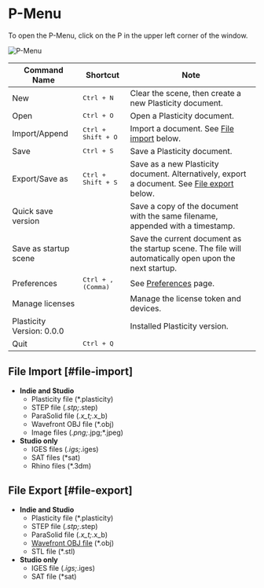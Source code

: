 # P-Menu

To open the P-Menu, click on the P in the upper left corner of the window.

![P-Menu](/img/file-menu.png)

| Command Name              | Shortcut                    | Note                                                                                                        |
| ------------------------- | --------------------------- | ----------------------------------------------------------------------------------------------------------- |
| New                       | <kbd>Ctrl + N</kbd>         | Clear the scene, then create a new Plasticity document.                                                     |
| Open                      | <kbd>Ctrl + O</kbd>         | Open a Plasticity document.                                                                                 |
| Import/Append             | <kbd>Ctrl + Shift + O</kbd> | Import a document. See [File import](#file-import) below.                                                   |
| Save                      | <kbd>Ctrl + S</kbd>         | Save a Plasticity document.                                                                                 |
| Export/Save as            | <kbd>Ctrl + Shift + S</kbd> | Save as a new Plasticity document. Alternatively, export a document. See [File export](#file-export) below. |
| Quick save version        |                             | Save a copy of the document with the same filename, appended with a timestamp.                              |
| Save as startup scene     |                             | Save the current document as the startup scene. The file will automatically open upon the next startup.     |
| Preferences               | <kbd>Ctrl + , (Comma)</kbd> | See [Preferences](./preferences) page.                                                                      |
| Manage licenses           |                             | Manage the license token and devices.                                                                       |
| Plasticity Version: 0.0.0 |                             | Installed Plasticity version.                                                                               |
| Quit                      | <kbd>Ctrl + Q</kbd>         |                                                                                                             |


## File Import [#file-import]
- **Indie and Studio** 
    - Plasticity file (*.plasticity)
    - STEP file (*.stp;*.step)
    - ParaSolid file (*.x_t;*.x_b)
    - Wavefront OBJ file (*.obj)
    - Image files (*.png;*.jpg;*.jpeg)
- **Studio only**
    - IGES files (*.igs;*.iges) 
    - SAT files (*sat)
    - Rhino files (*.3dm) 

## File Export [#file-export]
- **Indie and Studio** 
    - Plasticity file (*.plasticity)
    - STEP file (*.stp;*.step)
    - ParaSolid file (*.x_t;*.x_b)
    - [Wavefront OBJ file](./export-obj) (*.obj)
    - STL file (*.stl)
- **Studio only**
    - IGES file (*.igs;*.iges)
    - SAT file (*sat)













